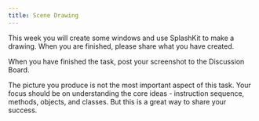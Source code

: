 ```yaml
---
title: Scene Drawing
---
```


This week you will create some windows and use SplashKit to make a drawing. When you are finished, please share what you have created. 

When you have finished the task, post your screenshot to the Discussion Board.

The picture you produce is not the most important aspect of this task. Your focus should be on understanding the core ideas - instruction sequence, methods, objects, and classes. But this is a great way to share your success.

